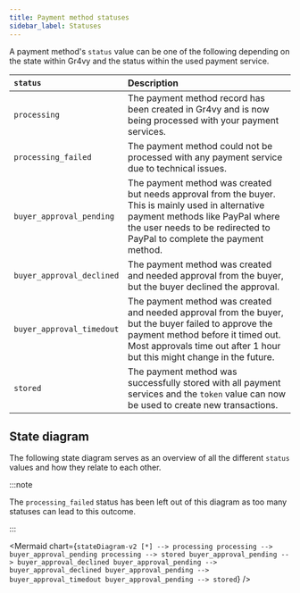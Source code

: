 ```yaml
---
title: Payment method statuses
sidebar_label: Statuses
---
```



A payment method's `status` value can be one of the following depending on the
state within Gr4vy and the status within the used payment service.

| `status`                  | Description                                                                                                                                                                                                          |
| :------------------------ | :------------------------------------------------------------------------------------------------------------------------------------------------------------------------------------------------------------------- |
| `processing`              | The payment method record has been created in Gr4vy and is now being processed with your payment services.                                                                                                           |
| `processing_failed`       | The payment method could not be processed with any payment service due to technical issues.                                                                                                                          |
| `buyer_approval_pending`  | The payment method was created but needs approval from the buyer. This is mainly used in alternative payment methods like PayPal where the user needs to be redirected to PayPal to complete the payment method.     |
| `buyer_approval_declined` | The payment method was created and needed approval from the buyer, but the buyer declined the approval.                                                                                                              |
| `buyer_approval_timedout` | The payment method was created and needed approval from the buyer, but the buyer failed to approve the payment method before it timed out. Most approvals time out after 1 hour but this might change in the future. |
| `stored`                  | The payment method was successfully stored with all payment services and the `token` value can now be used to create new transactions.                                                                               |

## State diagram

The following state diagram serves as an overview of all the different `status`
values and how they relate to each other.

:::note

The `processing_failed` status has been left out of this diagram as too many
statuses can lead to this outcome.

:::

<Mermaid
  chart={`
stateDiagram-v2
    [*] --> processing
    processing --> buyer_approval_pending
    processing --> stored
    buyer_approval_pending --> buyer_approval_declined
    buyer_approval_pending --> buyer_approval_declined
    buyer_approval_pending --> buyer_approval_timedout
    buyer_approval_pending --> stored
`}
/>
